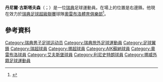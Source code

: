 {{Orphan|time=2016-12-22T13:24:52+00:00}}

'''丹尼爾·古斯塔夫森'''（{{lang-sv|Daniel Gustavsson}}；{{bd|1990年|8月29日}}）是一位[[瑞典|瑞典]]足球運動員。在場上的位置是右邊鋒。他現在效力於[[瑞典足球超級聯賽|瑞典足球超級聯賽]]球隊[[奧雷布洛體育俱樂部|奧雷布洛體育俱樂部]]<ref>{{cite web |url=http://oskfotboll.se/aktuellt/nyheter/nyheter-2013/2013-12-10-daniel-gustavsson-klar-for-osk-fotboll.html |title=存档副本 |accessdate=2013-12-10 |deadurl=yes |archiveurl=https://web.archive.org/web/20131218184233/http://oskfotboll.se/aktuellt/nyheter/nyheter-2013/2013-12-10-daniel-gustavsson-klar-for-osk-fotboll.html |archivedate=2013-12-18 }}</ref>。

==參考資料==
{{Reflist}}

{{DEFAULTSORT:Gustavsson, Daniel}}
[[Category:瑞典男子足球运动员|Category:瑞典男子足球运动员]]
[[Category:瑞典旅外足球運動員|Category:瑞典旅外足球運動員]]
[[Category:足球翼鋒|Category:足球翼鋒]]
[[Category:瑞超球員|Category:瑞超球員]]
[[Category:挪超球員|Category:挪超球員]]
[[Category:AIK蘇納球員|Category:AIK蘇納球員]]
[[Category:奧雷布洛球員|Category:奧雷布洛球員]]
[[Category:艾夫斯堡球員|Category:艾夫斯堡球員]]
[[Category:利尼史特朗球員|Category:利尼史特朗球員]]
[[Category:挪威外籍足球運動員|Category:挪威外籍足球運動員]]
{{sweden-bio-stub}}
{{soccer-bio-stub}}